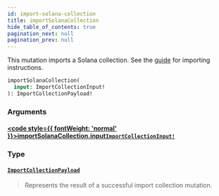 ```yaml
---
id: import-solana-collection
title: importSolanaCollection
hide_table_of_contents: true
pagination_next: null
pagination_prev: null
---
```








This mutation imports a Solana collection. See the [guide](https://docs.holaplex.com/hub/Guides/import-collection) for importing instructions.

```graphql
importSolanaCollection(
  input: ImportCollectionInput!
): ImportCollectionPayload!
```


### Arguments

#### [<code style={{ fontWeight: 'normal' }}>importSolanaCollection.<b>input</b></code>](#)<Bullet />[`ImportCollectionInput!`](/api/inputs/import-collection-input) <Badge class="secondary" text="non-null"/> <Badge class="secondary" text="input"/>
> 
> 

### Type

#### [`ImportCollectionPayload`](/api/objects/import-collection-payload) <Badge class="secondary" text="object"/>
> Represents the result of a successful import collection mutation.
> 





